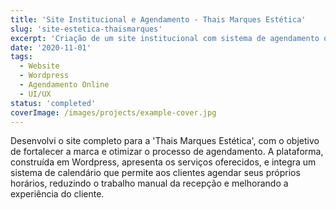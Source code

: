 ```yaml
---
title: 'Site Institucional e Agendamento - Thais Marques Estética'
slug: 'site-estetica-thaismarques'
excerpt: 'Criação de um site institucional com sistema de agendamento online para a clínica de estética Thais Marques, melhorando a presença digital e a eficiência operacional.'
date: '2020-11-01'
tags:
  - Website
  - Wordpress
  - Agendamento Online
  - UI/UX
status: 'completed'
coverImage: /images/projects/example-cover.jpg
---
```


Desenvolvi o site completo para a 'Thais Marques Estética', com o objetivo de fortalecer a marca e otimizar o processo de agendamento. A plataforma, construída em Wordpress, apresenta os serviços oferecidos, e integra um sistema de calendário que permite aos clientes agendar seus próprios horários, reduzindo o trabalho manual da recepção e melhorando a experiência do cliente.
